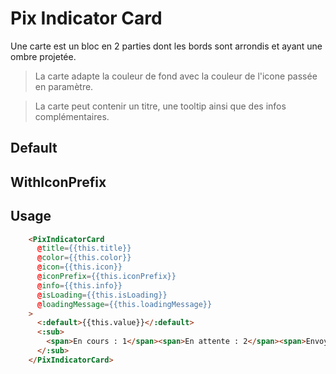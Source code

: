 
<Meta of={ComponentStories} />

# Pix Indicator Card

Une carte est un bloc en 2 parties dont les bords sont arrondis et ayant une ombre projetée.

> La carte adapte la couleur de fond avec la couleur de l'icone passée en paramètre.

> La carte peut contenir un titre, une tooltip ainsi que des infos complémentaires.

## Default

<Story of={ComponentStories.Default} height={200} />

## WithIconPrefix

<Story of={ComponentStories.withIconPrefix} height={200} />

## Usage

```html
    <PixIndicatorCard
      @title={{this.title}}
      @color={{this.color}}
      @icon={{this.icon}}
      @iconPrefix={{this.iconPrefix}}
      @info={{this.info}}
      @isLoading={{this.isLoading}}
      @loadingMessage={{this.loadingMessage}}
    >
      <:default>{{this.value}}</:default>
      <:sub>
        <span>En cours : 1</span><span>En attente : 2</span><span>Envoyés : 3</span>
      </:sub>
    </PixIndicatorCard>
```

<ArgTypes of={ComponentStories}/>
